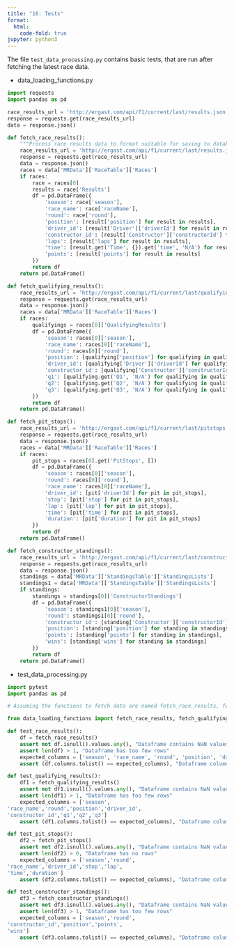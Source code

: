 ```yaml
---
title: "16: Tests"
format:
  html:
    code-fold: true
jupyter: python3
---
```


The file `test_data_processing.py` contains basic tests, that are run after fetching the latest race data.

- data_loading_functions.py
```python
import requests
import pandas as pd

race_results_url = 'http://ergast.com/api/f1/current/last/results.json'
response = requests.get(race_results_url)
data = response.json()

def fetch_race_results():
    """Process race results data to format suitable for saving to database."""
    race_results_url = 'http://ergast.com/api/f1/current/last/results.json'
    response = requests.get(race_results_url)
    data = response.json()
    races = data['MRData']['RaceTable']['Races']
    if races:
        race = races[0]
        results = race['Results']
        df = pd.DataFrame({
            'season': race['season'],
            'race_name': race['raceName'],
            'round': race['round'],
            'position': [result['position'] for result in results],
            'driver_id': [result['Driver']['driverId'] for result in results],
            'constructor_id': [result['Constructor']['constructorId'] for result in results],
            'laps': [result['laps'] for result in results],
            'time': [result.get('Time', {}).get('time', 'N/A') for result in results],
            'points': [result['points'] for result in results]
        })
        return df
    return pd.DataFrame()

def fetch_qualifying_results():
    race_results_url = 'http://ergast.com/api/f1/current/last/qualifying.json'
    response = requests.get(race_results_url)
    data = response.json()
    races = data['MRData']['RaceTable']['Races']
    if races:
        qualifyings = races[0]['QualifyingResults']
        df = pd.DataFrame({
            'season': races[0]['season'],
            'race_name': races[0]['raceName'],
            'round': races[0]['round'],
            'position': [qualifying['position'] for qualifying in qualifyings],
            'driver_id': [qualifying['Driver']['driverId'] for qualifying in qualifyings],
            'constructor_id': [qualifying['Constructor']['constructorId'] for qualifying in qualifyings],
            'q1': [qualifying.get('Q1', 'N/A') for qualifying in qualifyings],
            'q2': [qualifying.get('Q2', 'N/A') for qualifying in qualifyings],
            'q3': [qualifying.get('Q3', 'N/A') for qualifying in qualifyings]
        })
        return df
    return pd.DataFrame()

def fetch_pit_stops():
    race_results_url = 'http://ergast.com/api/f1/current/last/pitstops.json'
    response = requests.get(race_results_url)
    data = response.json()
    races = data['MRData']['RaceTable']['Races']
    if races:
        pit_stops = races[0].get('PitStops', [])
        df = pd.DataFrame({
            'season': races[0]['season'],
            'round': races[0]['round'],
            'race_name': races[0]['raceName'],
            'driver_id': [pit['driverId'] for pit in pit_stops],
            'stop': [pit['stop'] for pit in pit_stops],
            'lap': [pit['lap'] for pit in pit_stops],
            'time': [pit['time'] for pit in pit_stops],
            'duration': [pit['duration'] for pit in pit_stops]
        })
        return df
    return pd.DataFrame()

def fetch_constructor_standings():
    race_results_url = 'http://ergast.com/api/f1/current/last/constructorStandings.json'
    response = requests.get(race_results_url)
    data = response.json()
    standings = data['MRData']['StandingsTable']['StandingsLists']
    standings1 = data['MRData']['StandingsTable']['StandingsLists']
    if standings:
        standings = standings[0]['ConstructorStandings']
        df = pd.DataFrame({
            'season': standings1[0]['season'],
            'round': standings1[0]['round'],
            'constructor_id': [standing['Constructor']['constructorId'] for standing in standings],
            'position': [standing['position'] for standing in standings],
            'points': [standing['points'] for standing in standings],
            'wins': [standing['wins'] for standing in standings]
        })
        return df
    return pd.DataFrame()
```

- test_data_processing.py
```python
import pytest
import pandas as pd

# Assuming the functions to fetch data are named fetch_race_results, fetch_qualifying_results, etc.

from data_loading_functions import fetch_race_results, fetch_qualifying_results, fetch_pit_stops, fetch_constructor_standings

def test_race_results():
    df = fetch_race_results()
    assert not df.isnull().values.any(), "Dataframe contains NaN values"
    assert len(df) > 1, "Dataframe has too few rows"
    expected_columns = ['season', 'race_name', 'round', 'position', 'driver_id', 'constructor_id', 'laps', 'time', 'points']
    assert (df.columns.tolist() == expected_columns), "Dataframe columns do not match expected columns"

def test_qualifying_results():
    df1 = fetch_qualifying_results()
    assert not df1.isnull().values.any(), "Dataframe contains NaN values"
    assert len(df1) > 1, "Dataframe has too few rows"
    expected_columns = ['season',
'race_name','round','position','driver_id',
'constructor_id','q1','q2','q3']
    assert (df1.columns.tolist() == expected_columns), "Dataframe columns do not match expected columns"

def test_pit_stops():
    df2 = fetch_pit_stops()
    assert not df2.isnull().values.any(), "Dataframe contains NaN values"
    assert len(df2) > 0, "Dataframe has no rows"
    expected_columns = ['season','round',
'race_name','driver_id','stop','lap',
'time','duration']
    assert (df2.columns.tolist() == expected_columns), "Dataframe columns do not match expected columns"

def test_constructor_standings():
    df3 = fetch_constructor_standings()
    assert not df3.isnull().values.any(), "Dataframe contains NaN values"
    assert len(df3) > 1, "Dataframe has too few rows"
    expected_columns = ['season','round',
'constructor_id','position','points',
'wins']
    assert (df3.columns.tolist() == expected_columns), "Dataframe columns do not match expected columns"

```